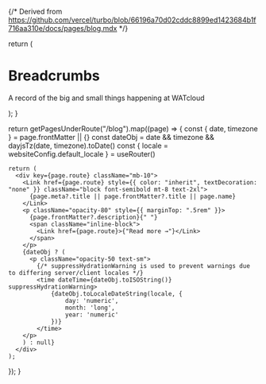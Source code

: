 {/* Derived from https://github.com/vercel/turbo/blob/66196a70d02cddc8899ed1423684b1f716aa310e/docs/pages/blog.mdx */}

  return (
    <div className="max-w-screen-lg mx-auto pt-4 pb-8 mb-16 border-b border-gray-400 border-opacity-20">
      <h1>
        <span className="font-bold leading-tight lg:text-5xl">Breadcrumbs</span>
      </h1>
      <p className="text-center text-gray-500 dark:text-gray-400 font-space-grotesk">
        A record of the big and small things happening at WATcloud
      </p>
    </div>
  );
}

  return getPagesUnderRoute("/blog").map((page) => {
    const { date, timezone } = page.frontMatter || {}
    const dateObj = date && timezone && dayjsTz(date, timezone).toDate()
    const { locale = websiteConfig.default_locale } = useRouter()

    return (
      <div key={page.route} className="mb-10">
        <Link href={page.route} style={{ color: "inherit", textDecoration: "none" }} className="block font-semibold mt-8 text-2xl">
          {page.meta?.title || page.frontMatter?.title || page.name}
        </Link>
        <p className="opacity-80" style={{ marginTop: ".5rem" }}>
          {page.frontMatter?.description}{" "}
          <span className="inline-block">
            <Link href={page.route}>{"Read more →"}</Link>
          </span>
        </p>
        {dateObj ? (
          <p className="opacity-50 text-sm">
            {/* suppressHydrationWarning is used to prevent warnings due to differing server/client locales */}
            <time dateTime={dateObj.toISOString()} suppressHydrationWarning>
                {dateObj.toLocaleDateString(locale, {
                    day: 'numeric',
                    month: 'long',
                    year: 'numeric'
                })}
            </time>
        </p>
        ) : null}
      </div>
    );
  });
}

<BlogHeader />
<BlogIndex />